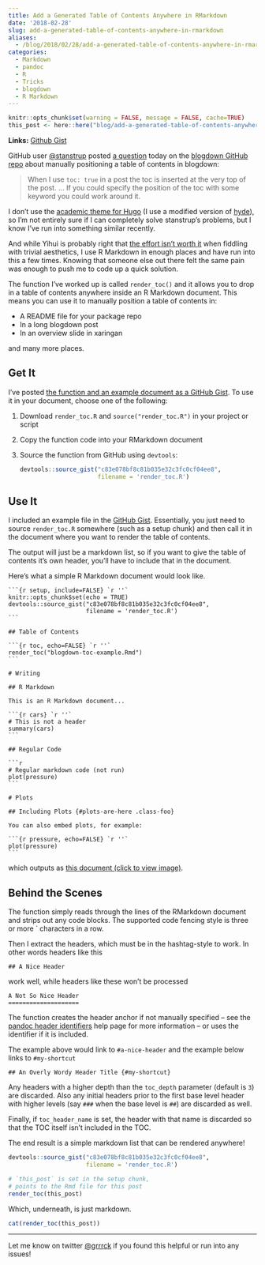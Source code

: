 ```yaml
---
title: Add a Generated Table of Contents Anywhere in RMarkdown
date: '2018-02-28'
slug: add-a-generated-table-of-contents-anywhere-in-rmarkdown
aliases:
  - /blog/2018/02/28/add-a-generated-table-of-contents-anywhere-in-rmarkdown
categories:
  - Markdown
  - pandoc
  - R
  - Tricks
  - blogdown
  - R Markdown
---
```


```r
knitr::opts_chunk$set(warning = FALSE, message = FALSE, cache=TRUE)
this_post <- here::here("blog/add-a-generated-table-of-contents-anywhere-in-rmarkdown/index.qmd")
```

<!-- Links -->
[render-toc-gist]: https://gist.github.com/gadenbuie/c83e078bf8c81b035e32c3fc0cf04ee8
[blogdown-gh]: https://github.com/rstudio/blogdown
[blogdown-issue]: https://github.com/rstudio/blogdown/issues/267
[stanstrup-gh]: https://github.com/stanstrup
[hugo-academic]: https://github.com/gcushen/hugo-academic
[my-theme]: https://github.com/gadenbuie/hyde

**Links:** [Github Gist][render-toc-gist]

GitHub user [\@stanstrup][stanstrup-gh] posted [a question][blogdown-issue] today on the [blogdown GitHub repo][blogdown-gh] about manually positioning a table of contents in blogdown:

> When I use `toc: true` in a post the toc is inserted at the very top of the post.
> ... If you could specify the position of the toc with some keyword you could work around it.

I don't use the [academic theme for Hugo][hugo-academic] (I use a modified version of [hyde][my-theme]), so I'm not entirely sure if I can completely solve stanstrup's problems, but I know I've run into something similar recently.

And while Yihui is probably right that [the effort isn't worth it](https://github.com/rstudio/blogdown/issues/267#issuecomment-369272039) when fiddling with trivial aesthetics, I use R Markdown in enough places and have run into this a few times.
Knowing that someone else out there felt the same pain was enough to push me to code up a quick solution.

The function I've worked up is called `render_toc()` and it allows you to drop in a table of contents anywhere inside an R Markdown document.
This means you can use it to manually position a table of contents in:

- A README file for your package repo
- In a long blogdown post
- In an overview slide in xaringan

and many more places.

## Get It

I've posted [the function and an example document as a GitHub Gist][render-toc-gist].
To use it in your document, choose one of the following:

1. Download `render_toc.R` and `source("render_toc.R")` in your project or script

2. Copy the function code into your RMarkdown document

3. Source the function from GitHub using `devtools`:

    ```r
    devtools::source_gist("c83e078bf8c81b035e32c3fc0cf04ee8",
                          filename = 'render_toc.R')
    ```

## Use It

I included an example file in the [GitHub Gist][render-toc-gist].
Essentially, you just need to source `render_toc.R` somewhere (such as a setup chunk) and then call it in the document where you want to render the table of contents.

The output will just be a markdown list, so if you want to give the table of contents it's own header, you'll have to include that in the document.

Here's what a simple R Markdown document would look like.

````
```{r setup, include=FALSE} `r ''`
knitr::opts_chunk$set(echo = TRUE)
devtools::source_gist("c83e078bf8c81b035e32c3fc0cf04ee8",
                      filename = 'render_toc.R')
```

## Table of Contents

```{r toc, echo=FALSE} `r ''`
render_toc("blogdown-toc-example.Rmd")
```

# Writing

## R Markdown

This is an R Markdown document...

```{r cars} `r ''`
# This is not a header
summary(cars)
```

## Regular Code

```r
# Regular markdown code (not run)
plot(pressure)
```

# Plots

## Including Plots {#plots-are-here .class-foo}

You can also embed plots, for example:

```{r pressure, echo=FALSE} `r ''`
plot(pressure)
```
````

which outputs as
<a href="/images/2018/2018-02-28-blogdown-toc-example.png" data-featherlight="image">this document (click to view image)</a>.

## Behind the Scenes

The function simply reads through the lines of the RMarkdown document and strips out any code blocks.
The supported code fencing style is three or more &grave; characters in a row.

Then I extract the headers, which must be in the hashtag-style to work.
In other words headers like this

```
## A Nice Header
```

work well, while headers like these won't be processed

```
A Not So Nice Header
====================
```

The function creates the header anchor if not manually specified -- see the [pandoc header identifiers](http://pandoc.org/MANUAL.html#header-identifiers) help page for more information -- or uses the identifier if it is included.

The example above would link to `#a-nice-header` and the example below links to `#my-shortcut`

```
## An Overly Wordy Header Title {#my-shortcut}
```

Any headers with a higher depth than the `toc_depth` parameter (default is `3`) are discarded.
Also any initial headers prior to the first base level header with higher levels (say `###` when the base level is `##`) are discarded as well.

Finally, if `toc_header_name` is set, the header with that name is discarded so that the TOC itself isn't included in the TOC.

The end result is a simple markdown list that can be rendered anywhere!

```r
devtools::source_gist("c83e078bf8c81b035e32c3fc0cf04ee8",
                      filename = 'render_toc.R')

# `this_post` is set in the setup chunk,
# points to the Rmd file for this post
render_toc(this_post)
```

Which, underneath, is just markdown.

```r
cat(render_toc(this_post))
```

---

Let me know on twitter [\@grrrck](https://twitter.com/grrrck) if you found this helpful or run into any issues!
